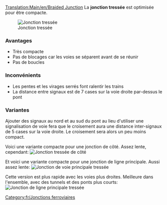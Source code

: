 [[Translation:Main/en/Braided Junction]]{{en/-}}{{fr/Menu de Croisements}}
La '''jonction tressée''' est optimisée pour être compacte.

[[File:en/ttd.braided.compact.4.png|frame|none|Jonction tressée]]

===Avantages===
*Très compacte
*Pas de blocages car les voies se séparent avant de se réunir
*Pas de boucles

===Inconvénients===
*Les pentes et les virages serrés font ralentir les trains
*La distance entre signaux est de 7 cases sur la voie droite par-dessus le pont

===Variantes===
Ajouter des signaux au nord et au sud du pont au lieu d'utiliser une signalisation de voie fera que le croisement aura une distance inter-signaux de 5 cases sur la voie droite. Le croisement sera alors un peu moins compact.

Voici une variante compacte pour une jonction de côté. Assez lente, cependant:
[[File:en/ttd.braided.side.png|frame|none|Jonction tressée de côté]]

Et voici une variante compacte pour une jonction de ligne principale. Aussi assez lente:
[[File:en/ttd.braided.main.png|frame|none|Jonction de voie principale tressée]]

Cette version est plus rapide avec les voies plus droites. Meilleure dans l'ensemble, avec des tunnels et des ponts plus courts:
[[File:en/Ttd.braided.main.2.png|frame|none|Jonction de ligne principale tressée]]

[[Category:fr/Jonctions ferroviaires]]